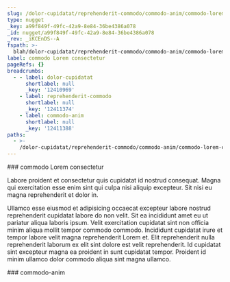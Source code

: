 ```yaml
---
slug: /dolor-cupidatat/reprehenderit-commodo/commodo-anim/commodo-lorem-consectetur
type: nugget
_key: a99f849f-49fc-42a9-8e84-36be4386a078
_id: nugget/a99f849f-49fc-42a9-8e84-36be4386a078
_rev: _iKCEnDS--A
fspath: >-
  blah/dolor-cupidatat/reprehenderit-commodo/commodo-anim/commodo-lorem-consectetur.md
label: commodo Lorem consectetur
pageRefs: {}
breadcrumbs:
  - - label: dolor-cupidatat
      shortlabel: null
      _key: '12410969'
    - label: reprehenderit-commodo
      shortlabel: null
      _key: '12411374'
    - label: commodo-anim
      shortlabel: null
      _key: '12411388'
paths:
  - >-
    /dolor-cupidatat/reprehenderit-commodo/commodo-anim/commodo-lorem-consectetur
---
```


<NuggetArea>
<Nugget slug="/dolor-cupidatat/reprehenderit-commodo/commodo-anim/commodo-lorem-consectetur" type="nugget" _key="a99f849f-49fc-42a9-8e84-36be4386a078" _id="nugget/a99f849f-49fc-42a9-8e84-36be4386a078" _rev="_iKCEnDS--A" fspath="blah/dolor-cupidatat/reprehenderit-commodo/commodo-anim/commodo-lorem-consectetur.md" label="commodo Lorem consectetur" paths="/dolor-cupidatat/reprehenderit-commodo/commodo-anim/commodo-lorem-consectetur">
<NuggetBody>
### commodo Lorem consectetur

Labore proident et consectetur quis cupidatat id nostrud consequat. Magna qui exercitation esse enim sint qui culpa nisi aliquip excepteur. Sit nisi eu magna reprehenderit et dolor in.

Ullamco esse eiusmod et adipisicing occaecat excepteur labore nostrud reprehenderit cupidatat labore do non velit. Sit ea incididunt amet eu ut pariatur aliqua laboris ipsum. Velit exercitation cupidatat sint non officia minim aliqua mollit tempor commodo commodo. Incididunt cupidatat irure et tempor labore velit magna reprehenderit Lorem et. Elit reprehenderit nulla reprehenderit laborum ex elit sint dolore est velit reprehenderit. Id cupidatat sint excepteur magna ea proident in sunt cupidatat tempor. Proident id minim ullamco dolor commodo aliqua sint magna ullamco.

</NuggetBody>
<Breadcrumbs>
<Crumbs>
<Crumb _key="12410969" label="dolor-cupidatat" /><Crumb _key="12411374" label="reprehenderit-commodo" /><Crumb _key="12411388" label="commodo-anim" />
</Crumbs>
</Breadcrumbs>
</Nugget>

<NuggetsInbound>
</NuggetsInbound>
<NuggetsOutbound>
</NuggetsOutbound>
</NuggetArea>
<PassagesInbound>
<Passage direction="inbound" type="passage" _key="12411388" _id="passage/12411388" _rev="_iKCEnDS--_" label="commodo-anim" passage="commodo-anim" fspath="blah/dolor-cupidatat/reprehenderit-commodo/commodo-anim" paths="/dolor-cupidatat/reprehenderit-commodo/commodo-anim" slug="/dolor-cupidatat/reprehenderit-commodo/commodo-anim">
<NuggetBody>
### commodo-anim

</NuggetBody>
<Breadcrumbs>
<Crumbs>
<Crumb _key="12410969" label="dolor-cupidatat" /><Crumb _key="12411374" label="reprehenderit-commodo" />
</Crumbs>
</Breadcrumbs>
</Passage>

</PassagesInbound>
<PassagesOutbound>
</PassagesOutbound>